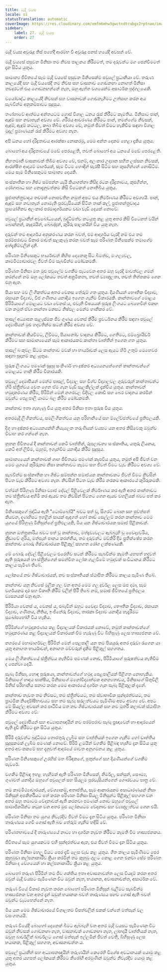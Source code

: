 ```yaml
---
title: මැදි වයස
locale: si
statusTranslation: automatic
coverImage: https://res.cloudinary.com/xmfm6mhw3gwctndtcubgx2rptnae/image/upload/v1740337243/small_cover_educacion_fundamental_a051170f1c.webp
sidebar:
    label: 27. මැදි වයස
    order: 27
---
```

මැදි වයස අවුරුදු තිස් පහේදී ආරම්භ වී අවුරුදු පනස් හයේදී අවසන් වේ.

මැදි වයසේ පසුවන මිනිසා තම නිවස පාලනය කිරීමටත්, තම දරුවන්ට මග පෙන්වීමටත් දැන සිටිය යුතුය.

සාමාන්‍ය ජීවිතයේ සෑම මැදි වයසේ පසුවන මිනිසෙක්ම පවුලේ ප්‍රධානියා වේ. තරුණ කාලයේදී සහ මැදි වයසේදී තම නිවස සහ වාසනාව ගොඩනඟා නොගත් මිනිසා තවදුරටත් එය ගොඩනඟන්නේ නැත, ඔහු ඇත්ත වශයෙන්ම අසාර්ථක පුද්ගලයෙකි.

වයෝවෘද්ධ කාලයේදී නිවසක් සහ වාසනාවක් ගොඩනැගීමට උත්සාහ කරන අය සැබවින්ම අනුකම්පාවට සුදුසුය.

තණ්හාවේ ආත්මය අන්තයටම ගොස් විශාල ධනය රැස් කිරීමට කැමතිය. මිනිසාට පාන්, ඇඳුම් සහ නවාතැන් අවශ්‍ය වේ. ශරීරය ආවරණය කිරීමට පාන්, තමන්ගේම නිවසක්, ඇඳුම්, ඇඳුම් කට්ටල, කබා තිබීම අවශ්‍ය වේ, නමුත් ජීවත් වීමට හැකිවීම සඳහා විශාල මුදල් ප්‍රමාණයක් රැස් කිරීමට අවශ්‍ය නැත.

අපි ධනය හෝ දරිද්‍රතාවය ආරක්ෂා නොකරමු, මෙම අන්ත දෙකම හෙළා දැකිය යුතුය.

බොහෝ අය දරිද්‍රතාවයේ මඩේ පෙරළෙති, තවත් බොහෝ අය ධනයේ මඩේ පෙරළෙති.

නිහතමානී වාසනාවක් තිබීම අවශ්‍ය වේ, එනම්, අලංකාර උද්‍යාන සහිත ලස්සන නිවසක්, ආරක්ෂිත ආදායම් මාර්ගයක්, සෑම විටම හොඳින් සැරසී සිටීම සහ කුසගින්නේ නොසිටීම. මෙය සෑම මිනිසෙකුටම සාමාන්‍ය දෙයකි.

සංස්කෘතික හා ශිෂ්ට සම්පන්න යැයි කියාගන්නා කිසිදු රටක දරිද්‍රතාවය, කුසගින්න, රෝගාබාධ සහ නොදැනුවත්කම කිසි විටෙකත් නොතිබිය යුතුය.

ප්‍රජාතන්ත්‍රවාදය තවමත් නොපවතින නමුත් අපට එය නිර්මාණය කිරීමට අවශ්‍යයි. පාන්, ඇඳුම් සහ නවාතැන් නොමැති පුරවැසියෙක් සිටින තාක් කල්, ප්‍රජාතන්ත්‍රවාදය ප්‍රායෝගිකව අලංකාර පරමාදර්ශයකට වඩා වැඩි දෙයක් නොවේ.

පවුලේ ප්‍රධානීන් අවබෝධයෙන්, බුද්ධිමත්ව කටයුතු කළ යුතු අතර කිසි විටෙකත් වයින් බොන්නන්, කෑදරයින්, බේබද්දන්, කුරිරු පාලකයින් විය යුතු නැත.

දරුවන් තම ආදර්ශය අනුකරණය කරන බවත්, එම ආදර්ශය වැරදි නම් එය තම පරම්පරාවට විකාර මාවත් සලකුණු කරන බවත් සෑම පරිණත මිනිසෙක්ම තමාගේම අත්දැකීම්වලින් දනී.

පරිණත මිනිසෙකුට භාර්යාවන් කිහිප දෙනෙකු සිට බීමත්ව, මංගල්‍යවල, කාමමිථ්‍යාචාරවල ජීවත් වීම සැබවින්ම මෝඩකමකි.

පරිණත මිනිසා මත මුළු පවුලේම වගකීම පැටවෙන අතර ඔහු වැරදි මාවත්වල ගමන් කරන්නේ නම් ඔහු ලෝකයට තවත් අක්‍රමිකතා, තවත් ව්‍යාකූලතා, තවත් තිත්තකම ගෙන එනු ඇත.

පියා සහ මව ලිංගිකත්වය අතර වෙනස තේරුම් ගත යුතුය. දියණියන් භෞතික විද්‍යාව, රසායන විද්‍යාව, වීජ ගණිතය යනාදිය ඉගෙන ගැනීම විකාරයකි. කාන්තාවගේ මොළය පිරිමියාගේ මොළයට වඩා වෙනස් ය, එවැනි විෂයයන් පුරුෂ ලිංගයට බෙහෙවින් එකඟ වන නමුත් ඒවා කාන්තා මනසට නිෂ්ඵල මෙන්ම හානිකර වේ.

පාසල් අධ්‍යාපන සැලැස්මක ජීව ගුණය වෙනස් කිරීම ප්‍රවර්ධනය කිරීම සඳහා පවුලේ දෙමාපියන් මුළු හදවතින්ම සටන් කිරීම අවශ්‍ය වේ.

කාන්තාවක් කියවීමට, ලිවීමට, පියානෝව වාදනය කිරීමට, ගෙතීමට, එම්බ්‍රොයිඩර් කිරීමට සහ සාමාන්‍යයෙන් සෑම ආකාරයකම කාන්තා වෘත්තීන් ඉගෙන ගත යුතුය.

පාසල් බංකුවල සිටම කාන්තාව මවක් හා භාර්යාවක් ලෙස ඇයට හිමි උතුම් මෙහෙවර සඳහා සූදානම් කළ යුතුය.

පුරුෂ ලිංගයට පමණක් සුදුසු සංකීර්ණ හා දුෂ්කර අධ්‍යයනයන්ගෙන් කාන්තාවන්ගේ මොළයට හානි කිරීම විකාරයකි.

පවුලේ දෙමාපියන් මෙන්ම පාසල්, විද්‍යාල සහ විශ්ව විද්‍යාලවල ගුරුවරුන් කාන්තාවන්ට හිමි ස්ත්‍රීත්වය වෙත ගෙන ඒම ගැන වැඩි සැලකිල්ලක් දැක්විය යුතුය. කාන්තාවන් හමුදාකරණය කිරීම, පිරිමින් මෙන් නගරවල වීදිවල කොඩි සහ බෙර වාදනය කරමින් ඔවුන්ට පෙළපාලි යාමට බල කිරීම මෝඩකමකි.

කාන්තාව ඉතා ගැහැණු විය යුතු අතර මිනිසා ඉතා පුරුෂ විය යුතුය.

අතරමැදි ලිංගිකත්වය, සමලිංගිකත්වය යනු පරිහානියේ සහ ම්ලේච්ඡත්වයේ ප්‍රතිඵලයකි.

දිගු හා දුෂ්කර අධ්‍යයනයන්හි නියැලෙන තරුණියන් වයසට යන අතර කිසිවෙකු ඔවුන්ව විවාහ කර ගන්නේ නැත.

නූතන ජීවිතයේ දී කාන්තාවන් කෙටි වෘත්තීන්, රූපලාවන්‍ය සංස්කෘතිය, යතුරු ලියනය, කෙටි අත් ලිවීම, මැහුම්, ඉගැන්වීම යනාදිය කිරීම සුදුසුය.

සාමාන්‍යයෙන් කාන්තාවක් ගෘහ ජීවිතයට පමණක් කැපවිය යුතුය, නමුත් අපි ජීවත් වන මෙම යුගයේ කුරිරුකම නිසා කාන්තාවට කෑමට සහ ජීවත් වීමට වැඩ කිරීමට අවශ්‍ය වේ.

සැබවින්ම සංස්කෘතික හා ශිෂ්ට සම්පන්න සමාජයක කාන්තාවකට ජීවත් වීමට නිවසින් පිටත වැඩ කිරීමට අවශ්‍ය නැත. නිවසින් පිටත වැඩ කිරීම නරකම ආකාරයේ කුරිරුකමකි.

වත්මන් පිරිහුණු මිනිසා ව්‍යාජ දේවල් පිළිවෙලක් නිර්මාණය කර ඇති අතර කාන්තාවට තම ස්ත්‍රීත්වය අහිමි කර ඇයව තම නිවසින් පිටතට ගෙන ඇයව වහලියක් බවට පත් කර ඇත.

මිනිසෙකුගේ බුද්ධිය ඇති "ටොම්බෝයි" බවට පත් වූ, සිගරට් බොන සහ පුවත්පත් කියවන, දණහිසට ඉහළින් සායක් ඇඳගත් හෝ කාඩ් සෙල්ලම් කරන කාන්තාව මෙම යුගයේ පිරිහුණු මිනිසුන්ගේ ප්‍රතිඵලයකි, මිය යන ශිෂ්ටාචාරයක සමාජ පිළිකාවක්.

නූතන ඔත්තුකාරිය බවට පත් වූ කාන්තාව, මත්ද්‍රව්‍යවලට ඇබ්බැහි වූ වෛද්‍යවරිය, ක්‍රීඩාවේ ශූරිය, මත්පැන් පානය කරන්නිය, තම දරුවන්ට මව්කිරි දීම ප්‍රතික්ෂේප කරන කාන්තාව බොරු ශිෂ්ටාචාරයක පිළිකුල් සහගත රෝග ලක්ෂණයකි.

මේ බොරු දේවල් පිළිවෙලට එරෙහිව සටන් කිරීමට සැබවින්ම කැමති යහපත් හදවත් ඇති පුරුෂයන් හා ස්ත්‍රීන්ගෙන් සමන්විත ලෝක ගැලවීමේ හමුදාවක් සංවිධානය කිරීමට කාලය පැමිණ තිබේ.

ලෝකයේ නව ශිෂ්ටාචාරයක්, නව සංස්කෘතියක් ස්ථාපිත කිරීමට කාලය පැමිණ තිබේ.

කාන්තාව යනු නිවසේ මූලික ගල වන අතර මෙම ගල දුර්වල ලෙස ඔප දමා, සෑම වර්ගයකම දාර සහ විකෘති කිරීම් වලින් පිරී තිබේ නම්, සමාජ ජීවිතයේ ප්‍රතිඵලය ව්‍යසනයක් වනු ඇත.

පිරිමියා වෙනස් ය, වෙනස් ය, එබැවින් ඔහුට වෛද්‍ය විද්‍යාව, භෞතික විද්‍යාව, රසායන විද්‍යාව, ගණිතය, නීතිය, ඉංජිනේරු විද්‍යාව, තාරකා විද්‍යාව යනාදිය හැදෑරීමට සුඛෝපභෝගී විය හැකිය.

පිරිමින්ගේ හමුදාකරණය කළ විද්‍යාලයක් විකාරයක් නොවේ, නමුත් කාන්තාවන්ගේ හමුදාකරණය කළ විද්‍යාලයක් විකාරයක් වීම හැරුණු විට බිහිසුණු ලෙස හාස්‍යජනක වේ.

නගරයේ මහාමාර්ගවල පිරිමින් මෙන් පෙළපාලි යන තම පියයුරු අතර දරුවා රැගෙන යා යුතු අනාගත භාර්යාවන්, අනාගත මව්වරුන් දැකීම පිළිකුල් සහගතය.

මෙය ලිංගිකත්වයේ ස්ත්‍රීත්වය නැතිවීම පමණක් නොව, පිරිමියාගේ පුරුෂත්වය නැතිවීම ද පෙන්වා දෙයි.

සැබෑ මිනිසා, හොඳ පුරුෂයා, කාන්තාවන්ගේ හමුදා පෙළපාලියක් පිළිගත නොහැකිය. මිනිසාගේ හෘදය සාක්ෂිය, මිනිසාගේ මනෝවිද්‍යාත්මක අනන්‍යතාවය, මිනිසාගේ සිතුවිලි මිනිස් පරිහානිය සනාථ කරන මෙම ආකාරයේ දර්ශන ගැන සැබෑ පිළිකුලක් දැනේ.

කාන්තාව නැවත තම නිවසට, තම ස්ත්‍රීත්වයට, තම ස්වාභාවික සුන්දරත්වයට, තම ප්‍රාථමික නිර්දෝෂීභාවයට සහ තම සැබෑ සරලත්වයට පැමිණීම අපට අවශ්‍ය වේ. අපට මේ සියල්ල අවසන් කර පෘථිවිය මත නව ශිෂ්ටාචාරයක් සහ නව මූර්ති කලාවක් ස්ථාපිත කිරීමට අවශ්‍ය වේ.

පවුලේ දෙමාපියන් සහ අධ්‍යාපනඥයින් නව පරම්පරාව සැබෑ ප්‍රඥාවෙන් හා ආදරයෙන් ඇති දැඩි කිරීමට දැන සිටිය යුතුය.

පිරිමි දරුවන්ට බුද්ධිමය තොරතුරු ලැබීම සහ වෘත්තියක් ඉගෙන ගැනීම හෝ වෘත්තීය සුදුසුකමක් ලැබීම පමණක් නොවේ. පිරිමි ළමයින් වගකීම පිළිබඳ හැඟීම දැන සිටිය යුතු අතර අවංකකමේ සහ දැනුවත් ආදරයේ මාවත අනුගමනය කළ යුතුය.

පරිණත මිනිසෙකුගේ උරහිස් මත බිරිඳකගේ, පුතුන්ගේ සහ දියණියන්ගේ වගකීම පැවරේ.

වගකීම පිළිබඳ ඉහළ හැඟීමක් ඇති පරිණත මිනිසෙක්, නිර්මල, සන්සුන්, සෞම්‍ය, ගුණවත් යනාදිය ඔහුගේ පවුලෙන් සහ සියලුම පුරවැසියන්ගෙන් ගෞරවයට පාත්‍ර වේ.

තම කාමමිථ්‍යාචාරයන්, වේශ්‍යාකම්, අතෘප්තිය, සෑම ආකාරයකම අසාධාරණයන් නිසා මිනිසුන් අපකීර්තියට පත් කරන පරිණත මිනිසා සියලු මිනිසුන්ට පිළිකුල් සහගත වන අතර ඔහු තමාටම වේදනාවක් ඇති කරනවා පමණක් නොව ඔහුගේ පවුලේ සාමාජිකයින්ට කටුක වන අතර මුළු ලෝකයටම වේදනාව සහ ව්‍යාකූලත්වය ගෙන එයි.

පරිණත මිනිසා තම යුගය නිවැරදිව ජීවත් වීමට දැන සිටිය යුතුය. පරිණත මිනිසා තාරුණ්‍යය ගෙවී ගොස් ඇති බව තේරුම් ගැනීම හදිසි වේ.

පරිණතභාවයේ දී තාරුණ්‍යයේ නාට්‍ය හා දර්ශන නැවත කිරීමට කැමති වීම හාස්‍යජනකය.

ජීවිතයේ සෑම යුගයකටම එහි සුන්දරත්වය ඇත, එය ජීවත් වීමට දැන සිටිය යුතුය.

පරිණත මිනිසා මහලු වියට පෙර දැඩි ලෙස වැඩ කළ යුතුය. ශීත කාලය පැමිණීමට පෙර කුහුඹුවා කල්පනාකාරීව ක්‍රියා කරමින් තම කුහුඹු ගුලට කොළ ගෙන එනවා සේම පරිණත මිනිසා ද වේගයෙන් හා කල්පනාකාරීව ක්‍රියා කළ යුතුය.

බොහෝ තරුණ පිරිමින් තම ජීව ශක්තිය ඉතා අවාසනාවන්ත ලෙස වියදම් කරන අතර ඔවුන් මැදි වයසට පැමිණෙන විට ඔවුන් කැත, භයානක, අවාසනාවන්ත, අසාර්ථක වේ.

තරුණ වියේ විකාර නැවත කරන බොහෝ පරිණත මිනිසුන් බැලීමට සැබවින්ම හාස්‍යජනක වන අතර දැන් ඔවුන් භයානක බවත් තාරුණ්‍යය පහව ගොස් ඇති බවත් ඔවුන්ට වැටහෙන්නේ නැත.

මිය යන මෙම ශිෂ්ටාචාරයේ විශාලතම විපත්වලින් එකක් වන්නේ මත්පැන් වල වසංගතයයි.

තරුණ වියේදී බොහෝ දෙනෙක් බීමට ඇබ්බැහි වන අතර මැදි වයසට පැමිණෙන විට ඔවුන් නිවසක් ගොඩනඟා නැත, වාසනාවක් ගොඩනඟා නැත, ලාභදායී වෘත්තියක් නැත, ඔවුහු බාර්වලින් බාර්වලට ගොස් මත්පැන් ඉල්ලමින් ජීවත් වෙති, බිහිසුණු ලෙස භයානක, පිළිකුල් සහගත, අවාසනාවන්ත ය.

පවුලේ ප්‍රධානීන් සහ අධ්‍යාපනඥයින් තරුණයින් කෙරෙහි විශේෂ අවධානයක් යොමු කළ යුතු අතර යහපත් ලෝකයක් කිරීමට නිරෝගී අරමුණින් ඔවුන්ව නිවැරදිව යොමු කළ යුතුය.

